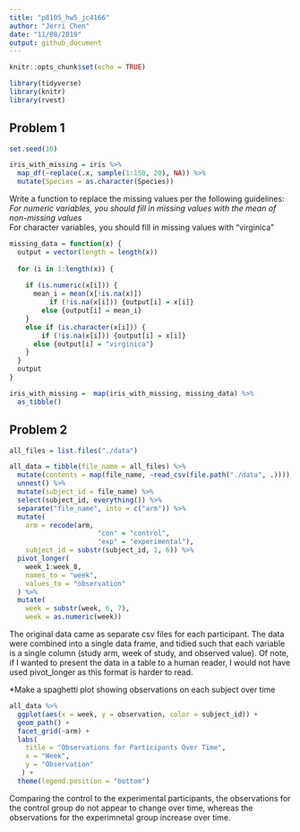 ```yaml
---
title: "p8105_hw5_jc4166"
author: "Jerri Chen"
date: "11/08/2019"
output: github_document
---
```


```r
knitr::opts_chunk$set(echo = TRUE)

library(tidyverse)
library(knitr)
library(rvest)

```

## Problem 1
```r
set.seed(10)

iris_with_missing = iris %>% 
  map_df(~replace(.x, sample(1:150, 20), NA)) %>%
  mutate(Species = as.character(Species))
```

Write a function to replace the missing values per the following guidelines:  
*For numeric variables, you should fill in missing values with the mean of non-missing values  
*For character variables, you should fill in missing values with "virginica"  

```r
missing_data = function(x) {
  output = vector(length = length(x))
  
  for (i in 1:length(x)) {
    
    if (is.numeric(x[i])) {
      mean_i = mean(x[!is.na(x)])
          if (!is.na(x[i])) {output[i] = x[i]} 
        else {output[i] = mean_i}
    }
    else if (is.character(x[i])) {
        if (!is.na(x[i])) {output[i] = x[i]} 
      else {output[i] = "virginica"}
    }
  }
  output
}

iris_with_missing =  map(iris_with_missing, missing_data) %>% 
  as_tibble()
```


## Problem 2
```r
all_files = list.files("./data")

all_data = tibble(file_name = all_files) %>% 
  mutate(contents = map(file_name, ~read_csv(file.path("./data", .)))) %>% 
  unnest() %>% 
  mutate(subject_id = file_name) %>% 
  select(subject_id, everything()) %>% 
  separate("file_name", into = c("arm")) %>% 
  mutate(
    arm = recode(arm, 
                      "con" = "control",
                      "exp" = "experimental"),
    subject_id = substr(subject_id, 1, 6)) %>% 
  pivot_longer(
    week_1:week_8,
    names_to = "week",
    values_to = "observation"
  ) %>% 
  mutate(
    week = substr(week, 6, 7),
    week = as.numeric(week))
```
The original data came as separate csv files for each participant. The data were combined into a single data frame, and tidied such that each variable is a single column (study arm, week of study, and observed value). Of note, if I wanted to present the data in a table to a human reader, I would not have used pivot_longer as this format is harder to read. 

*Make a spaghetti plot showing observations on each subject over time
```r
all_data %>% 
  ggplot(aes(x = week, y = observation, color = subject_id)) + 
  geom_path() + 
  facet_grid(~arm) +
  labs(
    title = "Observations for Participants Over Time",
    x = "Week",
    y = "Observation"
   ) + 
  theme(legend.position = "bottom")
```

Comparing the control to the experimental participants, the observations for the control group do not appear to change over time, whereas the observations for the experimnetal group increase over time.